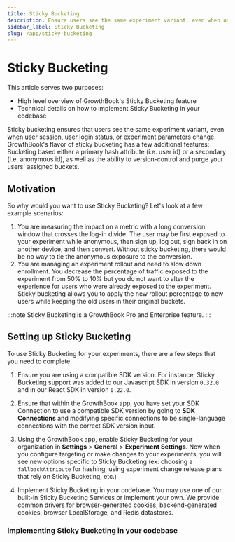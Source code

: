 ```yaml
---
title: Sticky Bucketing
description: Ensure users see the same experiment variant, even when user session, user login status, or experiment parameters change
sidebar_label: Sticky Bucketing
slug: /app/sticky-bucketing
---
```


# Sticky Bucketing

This article serves two purposes:

- High level overview of GrowthBook's Sticky Bucketing feature
- Technical details on how to implement Sticky Bucketing in your codebase

Sticky bucketing ensures that users see the same experiment variant, even when user session, user login status, or experiment parameters change.
GrowthBook's flavor of sticky bucketing has a few additional features: Bucketing based either a primary hash attribute (i.e. user id) or a secondary (i.e. anonymous id),
as well as the ability to version-control and purge your users' assigned buckets.

## Motivation

So why would you want to use Sticky Bucketing? Let's look at a few example scenarios:

1. You are measuring the impact on a metric with a long conversion window that crosses the log-in divide. The user may be first exposed to your experiment while anonymous,
   then sign up, log out, sign back in on another device, and then convert. Without sticky bucketing, there would be no way to tie the anonymous exposure to the conversion.
2. You are managing an experiment rollout and need to slow down enrollment. You decrease the percentage of traffic exposed to the experiment from 50% to 10% but you do not want to
   alter the experience for users who were already exposed to the experiment. Sticky bucketing allows you to apply the new rollout percentage to new users while keeping the old users
   in their original buckets.

:::note
Sticky Bucketing is a GrowthBook Pro and Enterprise feature.
:::

## Setting up Sticky Bucketing

To use Sticky Bucketing for your experiments, there are a few steps that you need to complete.

1. Ensure you are using a compatible SDK version. For instance, Sticky Bucketing support was added to our Javascript SDK in version `0.32.0` and in our
   React SDK in version `0.22.0`.

2. Ensure that within the GrowthBook app, you have set your SDK Connection to use a compatible SDK version by going to **SDK Connections** and
   modifying specific connections to be single-language connections with the correct SDK version input.

3. Using the GrowthBook app, enable Sticky Bucketing for your organization in **Settings** > **General** > **Experiment Settings**. Now when you configure targeting or make changes to
   your experiments, you will see new options specific to Sticky Bucketing (ex: choosing a `fallbackAttribute` for hashing, using experiment change release plans that rely on Sticky Bucketing, etc.)

4. Implement Sticky Bucketing in your codebase. You may use one of our built-in Sticky Bucketing Services or implement your own. We provide common drivers for browser-generated cookies,
   backend-generated cookies, browser LocalStorage, and Redis datastores.

### Implementing Sticky Bucketing in your codebase
